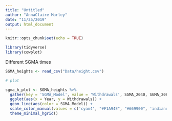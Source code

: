 ```yaml
---
title: "Untitled"
author: "AnnaClaire Marley"
date: "11/25/2019"
output: html_document
---
```


```r
knitr::opts_chunk$set(echo = TRUE)
```

```r
library(tidyverse)
library(cowplot)

```

Different SGMA times
```r

SGMA_heights <- read_csv("Data/height.csv")

```

```r
# plot

sgma_h_plot <- SGMA_heights %>% 
  gather(key = 'SGMA_Model', value = 'Withdrawals', SGMA_2040, SGMA_2060,  SGMA_2080, SGMA_2100) %>% 
  ggplot(aes(x = Year, y = Withdrawals)) +
  geom_line(aes(color = SGMA_Model)) +
  scale_color_manual(values = c('cyan4', "#F1A94E", "#669900", 'indianred3')) +
  theme_minimal_hgrid() 


```

